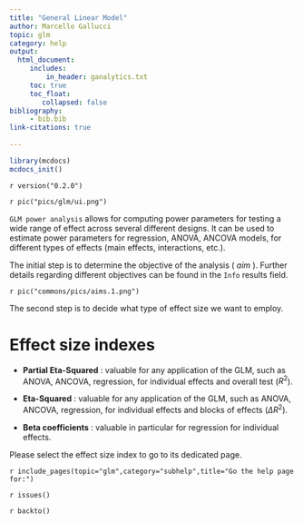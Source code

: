 ```yaml
---
title: "General Linear Model"
author: Marcello Gallucci 
topic: glm
category: help
output: 
  html_document:
     includes:
         in_header: ganalytics.txt
     toc: true
     toc_float:
        collapsed: false
bibliography: 
     - bib.bib
link-citations: true
        
---
```



```r
library(mcdocs)
mcdocs_init()
```

`r version("0.2.0")`

`r pic("pics/glm/ui.png")`

`GLM power analysis` allows for computing power parameters for testing a wide range of effect across several different designs. It can be used to estimate power parameters for regression, ANOVA, ANCOVA models, for different types of effects (main effects, interactions, etc.).

The initial step is to determine the objective of the analysis ( _aim_ ). Further details regarding different objectives can be found in the `Info` results field.

`r pic("commons/pics/aims.1.png")`


The second step is to decide what type of effect size we want to employ. 

# Effect size indexes

* __Partial Eta-Squared__ : valuable for any application of the GLM, such as ANOVA, ANCOVA, regression, for individual effects and overall test ($R^2$).

* __Eta-Squared__ : valuable for any application of the GLM, such as ANOVA, ANCOVA, regression, for individual effects and blocks of effects ($\Delta R^2$).

* __Beta coefficients__ : valuable in particular for regression for individual effects.

Please select the effect size index to go to its dedicated page.

`r include_pages(topic="glm",category="subhelp",title="Go the help page for:")`

`r issues()`

`r backto()`
